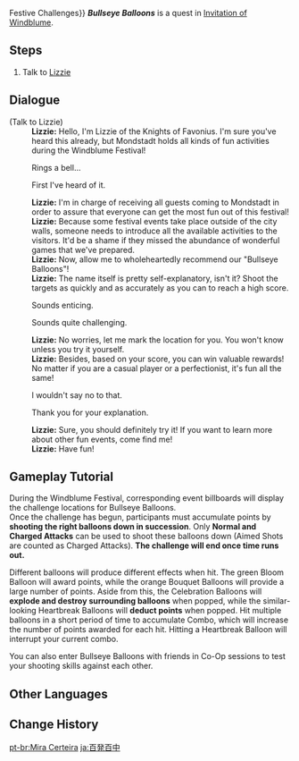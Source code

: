 {{About|the event quest|the event challenge|Invitation of Windblume/Festive Challenges#Bullseye Balloons{{!}}Festive Challenges}}
{{Quest Infobox
|title         = Bullseye Balloons
|id            = 70657
|image         = 
|type          = World
|event_name    = Invitation of Windblume
|requirement   = Complete [[Ode to Flower and Cloud]]
|startLocation = [[Mondstadt]]
|rewards       = Hero's Wit*2;Mora*20,000
|characters    = Lizzie; Traveler
|region        = Mondstadt
|area          = Starfell Valley
}}
'''''Bullseye Balloons''''' is a quest in [[Invitation of Windblume]].

==Steps==
#Talk to [[Lizzie]]

==Dialogue==
{{Quest Description|During the Windblume Festival, the area around Mondstadt will play host to all sorts of interesting activities. The Knights of Favonius' Lizzie would like to introduce you to one of the highlights of this event &mdash; "Bullseye Balloons."}}
{{Dialogue Start}}
;(Talk to Lizzie)
:'''Lizzie:''' Hello, I'm Lizzie of the Knights of Favonius. I'm sure you've heard this already, but Mondstadt holds all kinds of fun activities during the Windblume Festival!
:{{DIcon}} Rings a bell...
:{{DIcon}} First I've heard of it.
:'''Lizzie:''' I'm in charge of receiving all guests coming to Mondstadt in order to assure that everyone can get the most fun out of this festival!
:'''Lizzie:''' Because some festival events take place outside of the city walls, someone needs to introduce all the available activities to the visitors. It'd be a shame if they missed the abundance of wonderful games that we've prepared.
:'''Lizzie:''' Now, allow me to wholeheartedly recommend our "Bullseye Balloons"!
:'''Lizzie:''' The name itself is pretty self-explanatory, isn't it? Shoot the targets as quickly and as accurately as you can to reach a high score.
:{{DIcon}} Sounds enticing.
:{{DIcon}} Sounds quite challenging.
:'''Lizzie:''' No worries, let me mark the location for you. You won't know unless you try it yourself.
:'''Lizzie:''' Besides, based on your score, you can win valuable rewards! No matter if you are a casual player or a perfectionist, it's fun all the same!
:{{DIcon}} I wouldn't say no to that.
:{{DIcon}} Thank you for your explanation.
:'''Lizzie:''' Sure, you should definitely try it! If you want to learn more about other fun events, come find me!
:'''Lizzie:''' Have fun!
{{Dialogue End}}

==Gameplay Tutorial==
During the Windblume Festival, corresponding event billboards will display the challenge locations for Bullseye Balloons.<br>Once the challenge has begun, participants must accumulate points by '''shooting the right balloons down in succession'''. Only '''Normal and Charged Attacks''' can be used to shoot these balloons down (Aimed Shots are counted as Charged Attacks). '''The challenge will end once time runs out.'''

Different balloons will produce different effects when hit. The green Bloom Balloon will award points, while the orange Bouquet Balloons will provide a large number of points. Aside from this, the Celebration Balloons will '''explode and destroy surrounding balloons''' when popped, while the similar-looking Heartbreak Balloons will '''deduct points''' when popped. Hit multiple balloons in a short period of time to accumulate Combo, which will increase the number of points awarded for each hit. Hitting a Heartbreak Balloon will interrupt your current combo.

You can also enter Bullseye Balloons with friends in Co-Op sessions to test your shooting skills against each other.

==Other Languages==
{{Other Languages
|en      = Bullseye Balloons
|zhs     = 百发百中
|zhs_rm  = Bǎifā-bǎizhòng
|zht     = 百發百中
|zht_rm  = Bǎifā-bǎizhòng
|zh_tl   = One Hundred Shots, One Hundred Hits
|ja      = 百発百中
|ja_rm   = Hyappatsu-hyakuchuu
|ja_tl   = One Hundred Shots, One Hundred Hits
|ko      = {{tt|백발백중|百發百中}}
|ko_tl   = One Hundred Shots, One Hundred Hits
|es      = Tiro al blanco
|es_tl   = Target Shooting
|fr      = Dans le mille
|fr_tl   = In the Bullseye
|ru      = Прямо в яблочко
|ru_tl   = Right into Apple
|th      = ลูกโป่งหรรษา
|th_rm   = 
|th_tl   = 
|vi      = {{tt|Bách Phát Bách Trúng|百發百中}}
|vi_tl   = One Hundred Shots, One Hundred Hits
|zhjakovi_note={{Lang|"One hundred shots, one hundred hits"|zh={{wt|百發百中|百发百中}}}} is an idiom meaning to shoot with unfailing accuracy.
|de      = Jeder Schuss ein Treffer
|de_tl   = Every Shot Is a Hit
|id      = Sang Penembak Jitu
|id_tl   = The Sharpshooter
|pt      = Mira Certeira
|pt_tl   = 
}}

==Change History==
{{Change History|1.4}}

[[pt-br:Mira Certeira]]
[[ja:百発百中]]